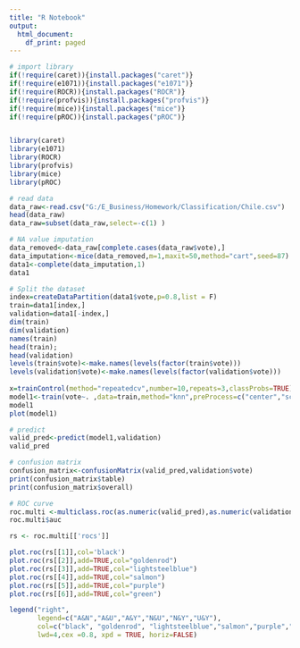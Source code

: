 ---
title: "R Notebook"
output:
  html_document:
    df_print: paged
---
```{r}
# import library
if(!require(caret)){install.packages("caret")} 
if(!require(e1071)){install.packages("e1071")}
if(!require(ROCR)){install.packages("ROCR")}
if(!require(profvis)){install.packages("profvis")}
if(!require(mice)){install.packages("mice")}
if(!require(pROC)){install.packages("pROC")}


library(caret) 
library(e1071)
library(ROCR)
library(profvis)
library(mice)
library(pROC)
```


```{r}
# read data
data_raw<-read.csv("G:/E_Business/Homework/Classification/Chile.csv")
head(data_raw)
data_raw=subset(data_raw,select=-c(1) )
```


```{r}
# NA value imputation
data_removed<-data_raw[complete.cases(data_raw$vote),]
data_imputation<-mice(data_removed,m=1,maxit=50,method="cart",seed=87)
data1<-complete(data_imputation,1)
data1
```


```{r}
# Split the dataset 
index=createDataPartition(data1$vote,p=0.8,list = F)
train=data1[index,]
validation=data1[-index,]
dim(train)
dim(validation)
names(train) 
head(train); 
head(validation)
levels(train$vote)<-make.names(levels(factor(train$vote)))
levels(validation$vote)<-make.names(levels(factor(validation$vote)))
 
x=trainControl(method="repeatedcv",number=10,repeats=3,classProbs=TRUE)
model1<-train(vote~. ,data=train,method="knn",preProcess=c("center","scale"),trControl=x,metric="ROC",tuneLength=10)
model1
plot(model1)
```


```{r}
# predict
valid_pred<-predict(model1,validation)
valid_pred
```


```{r}
# confusion matrix
confusion_matrix<-confusionMatrix(valid_pred,validation$vote)
print(confusion_matrix$table)
print(confusion_matrix$overall)
```


```{r}
# ROC curve
roc.multi <-multiclass.roc(as.numeric(valid_pred),as.numeric(validation$vote),curve=TRUE)
roc.multi$auc
```


```{r}
rs <- roc.multi[['rocs']]

plot.roc(rs[[1]],col='black')
plot.roc(rs[[2]],add=TRUE,col="goldenrod")
plot.roc(rs[[3]],add=TRUE,col="lightsteelblue")
plot.roc(rs[[4]],add=TRUE,col="salmon")
plot.roc(rs[[5]],add=TRUE,col="purple")
plot.roc(rs[[6]],add=TRUE,col="green")

legend("right",
       legend=c("A&N","A&U","A&Y","N&U","N&Y","U&Y"),
       col=c("black", "goldenrod", "lightsteelblue","salmon","purple","green"),
       lwd=4,cex =0.8, xpd = TRUE, horiz=FALSE)
```